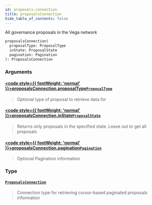 ```yaml
---
id: proposals-connection
title: proposalsConnection
hide_table_of_contents: false
---
```








All governance proposals in the Vega network

```graphql
proposalsConnection(
  proposalType: ProposalType
  inState: ProposalState
  pagination: Pagination
): ProposalsConnection
```


### Arguments

#### [<code style={{ fontWeight: 'normal' }}>proposalsConnection.<b>proposalType</b></code>](#)<Bullet />[`ProposalType`](/mainnet/api/graphql/enums/proposal-type) <Badge class="secondary" text="enum"/>
> Optional type of proposal to retrieve data for
> 

#### [<code style={{ fontWeight: 'normal' }}>proposalsConnection.<b>inState</b></code>](#)<Bullet />[`ProposalState`](/mainnet/api/graphql/enums/proposal-state) <Badge class="secondary" text="enum"/>
> Returns only proposals in the specified state. Leave out to get all proposals
> 

#### [<code style={{ fontWeight: 'normal' }}>proposalsConnection.<b>pagination</b></code>](#)<Bullet />[`Pagination`](/mainnet/api/graphql/inputs/pagination) <Badge class="secondary" text="input"/>
> Optional Pagination information
> 

### Type

#### [`ProposalsConnection`](/mainnet/api/graphql/objects/proposals-connection) <Badge class="secondary" text="object"/>
> Connection type for retrieving cursor-based paginated proposals information
> 






